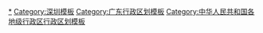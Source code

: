 {{Navbox
|listclass = hlist
|name = 深圳市行政区划
|title = [[深圳市]]行政区划
|above = 省级行政区：[[广东省]]　　政府驻地：[[福田区]]
|image = [[File:Administrative Division Shenzhen 2.png|200px]]
|state = {{{state<includeonly>|collapsed</includeonly>}}}

|group1style = background: #ececec; text-align: center;
|group1 = [[县级行政区]]
|liststyle = background: #ececec; text-align: center;
|list1 = 11[[县级行政区]]（9[[市辖区]]、1功能新区、1[[深汕特别合作区|特别区]]）；78[[乡级行政区]]（78[[街道办事处]]）

|group2 = [[市辖区]]
|group2style = text-align: center;
|list2 = {{Navbox|child

|group1 = [[罗湖区]]
|list1 =  {{Navbox|child
|group1 = 10街道
|list1 =
* [[桂园街道 (深圳市)|桂园街道]]
* [[黄贝街道]]
* [[东门街道 (深圳市)|东门街道]]
* [[翠竹街道]]
* [[南湖街道 (深圳市)|南湖街道]]
* [[笋岗街道]]
* [[东湖街道 (深圳市)|东湖街道]]
* [[莲塘街道]]
* [[东晓街道]]
* [[清水河街道 (深圳市)|清水河街道]]
}}

|group2 = [[福田区]]
|list2 =  {{Navbox|child
|group1 = 10街道
|list1 =
* [[南园街道]]
* [[园岭街道]]
* [[福田街道 (深圳市)|福田街道]]
* [[沙头街道 (深圳市)|沙头街道]]
* [[香蜜湖街道]]
* [[梅林街道 (深圳市)|梅林街道]]
* [[莲花街道 (深圳市)|莲花街道]]
* [[华富街道]]
* [[华强北街道]]
* [[福保街道]]
}}

|group3 = [[南山区 (深圳市)|南山区]]
|list3 =  {{Navbox|child
|group1 = 8街道
|list1 =
* [[南头街道]]
* [[南山街道 (深圳市)|南山街道]]
* [[沙河街道 (深圳市)|沙河街道]]
* [[蛇口街道]]
* [[招商街道]]
* [[粤海街道]]
* [[桃源街道 (深圳市)|桃源街道]]
* [[西丽街道]]
}}

|group4 = [[宝安区]]
|list4 =  {{Navbox|child
|group1 = 10街道
|list1 =
* [[新安街道 (深圳市)|新安街道]]
* [[西乡街道]]
* [[航城街道 (深圳市)|航城街道]]
* [[福永街道]]
* [[福海街道 (深圳市)|福海街道]]
* [[沙井街道 (深圳市)|沙井街道]]
* [[新桥街道 (深圳市)|新桥街道]]
* [[松岗街道]]
* [[燕罗街道]]
* [[石岩街道]]
}}

|group5 = [[龙岗区]]
|list5 =  {{Navbox|child
|group1 = 11街道
|list1 =
* [[横岗街道]]
* [[圆山街道]]
* [[布吉街道]]
* [[吉华街道]]
* [[平湖街道 (深圳市)|平湖街道]]
* [[坪地街道]]
* [[龙岗街道 (深圳市)|龙岗街道]]
* [[龙城街道 (深圳市)|龙城街道]]
* [[宝龙街道]]
* [[坂田街道]]
* [[南湾街道 (深圳市)|南湾街道]]
}}

|group6 = [[盐田区]]
|list6 =  {{Navbox|child
|group1 = 4街道
|list1 =
* [[梅沙街道]]
* [[盐田街道]]
* [[沙头角街道]]
* [[海山街道]]
}}

|group7 = [[龙华区 (深圳市)|龙华区]]
|list7 =  {{Navbox|child
|group1 = 6街道
|list1 =
* [[龙华街道 (深圳市)|龙华街道]]
* [[大浪街道]]
* [[民治街道]]
* [[观澜街道]]
* [[观湖街道]]
* [[福城街道 (深圳市)|福城街道]]
}}

|group8 = [[坪山区]]
|list8 = {{Navbox|child
|group1 = 6街道
|list1 =
* [[坪山街道]]
* [[坑梓街道]]
* [[碧岭街道]]
* [[马峦街道]]
* [[石井街道 (深圳市)|石井街道]]
* [[龙田街道]]
}}

|group9 = [[光明区]]
|list9 = {{Navbox|child
|group1 = 6街道
|list1 =
* [[公明街道]]
* [[光明街道 (深圳市)|光明街道]]
* [[新湖街道 (深圳市)|新湖街道]]
* [[凤凰街道 (深圳市)|凤凰街道]]
* [[玉塘街道]]
* [[马田街道]]
}}
}}

|group3 = 功能新区
|group3style = text-align: center;
|list3 = {{Navbox|child

|group1 = [[大鹏新区]]
|list1 = {{Navbox|child
|group1 = 3街道
|list1 =
* [[葵涌街道]]
* [[大鹏街道]]
* [[南澳街道]]
}}
}}

|group4 = [[深汕特别合作区|特别区]]
|group4style = text-align: center;
|list4 = {{Navbox|child

|group1 = [[深汕特别合作区]]
|list1 = {{Navbox|child
|group1 = 4街道
|list1 =
* [[鹅埠街道]]
* [[小漠街道]]
* [[鲘门街道]]
* [[赤石街道]]
}}
}}
}}<noinclude>
[[Category:深圳行政区划|*]]
[[Category:深圳模板]]
[[Category:广东行政区划模板]]
[[Category:中华人民共和国各地级行政区行政区划模板]]
</noinclude>
